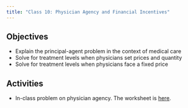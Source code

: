 ```yaml
---
title: "Class 10: Physician Agency and Financial Incentives"
---
```


## Objectives
- Explain the principal-agent problem in the context of medical care
- Solve for treatment levels when physicians set prices and quantity
- Solve for treatment levels when physicians face a fixed price
 
## Activities
- In-class problem on physician agency. The worksheet is [here](/resource/wksheet4.html).
